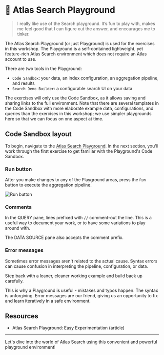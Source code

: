 # 📘 Atlas Search Playground

> I really like use of the Search playground. It’s fun to play with,
> makes me feel good that I can figure out the answer,
> and encourages me to tinker.

The Atlas Search Playground (or just Playground) is used for the exercises in this workshop.
The Playground is a self-contained lightweight, yet feature-rich Atlas Search environment
which does not require an Atlas account to use.

There are two tools in the Playground:
  * `Code Sandbox`: your data, an index configuration, an aggregation pipeline, and results
  * `Search Demo Builder`: a configurable search UI on your data

The exercises will only use the Code Sandbox, as it allows saving and sharing links to
the full environment.  Note that there are several templates in the Code Sandbox with more elaborate example data, configurations, and queries than the exercises in this workshop; we use simpler playgrounds here so that we can focus on one aspect at time.

## Code Sandbox layout

To begin, navigate to the [Atlas Search Playground](https://search-playground.mongodb.com/).
In the next section, you'll work through the first exercise to get familiar with the
Playground's Code Sandbox.

### Run button

After you make changes to any of the Playground areas, press the `Run` button to execute
the aggregation pipeline.

![Run button](/img/playground_run.png)

### Comments

In the QUERY pane, lines prefixed with `//` comment-out the line. This is a useful way to document your work, or to have some variations to play around with.

The DATA SOURCE pane also accepts the comment prefix.

### Error messages

Sometimes error messages aren't related to the actual cause. Syntax errors can cause confusion in interpreting the pipeline, configuration, or data.

Step back with a leaner, cleaner working example and build back up carefully.

This is why a Playground is useful - mistakes and typos happen. The syntax is unforgiving.
Error messages are our friend, giving us an opportunity to fix and learn iteratively in a safe environment.

## Resources
  * <Link to="https://www.mongodb.com/developer/products/atlas/search-playground-intro/">Atlas Search Playground: Easy Experimentation</Link> (article)

------

Let's dive into the world of Atlas Search using this convenient and powerful playground environment!


